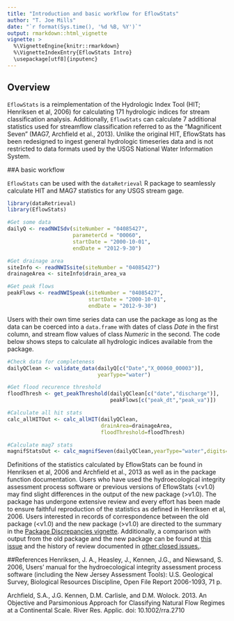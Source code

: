 ```yaml
---
title: "Introduction and basic workflow for EflowStats"
author: "T. Joe Mills"
date: "`r format(Sys.time(), '%d %B, %Y')`"
output: rmarkdown::html_vignette
vignette: >
  %\VignetteEngine{knitr::rmarkdown}
  %\VignetteIndexEntry{EflowStats Intro}
  \usepackage[utf8]{inputenc}
---
```

  
  
  
## Overview
  
`EflowStats` is a reimplementation of the Hydrologic Index Tool (HIT; Henriksen et al, 2006) for calculating 171 hydrologic indices for stream classification analysis. Additionally, `EflowStats` can calculate 7 additional statistics used for streamflow classification referred to as the "Magnificent Seven" (MAG7, Archfield et al., 2013). Unlike the original HIT, EflowStats has been redesigned to ingest general hydrologic timeseries data and is not restricted to data formats used by the USGS National Water Information System.
  
##A basic workflow 
  
`EflowStats` can be used with the `dataRetrieval` R package to seamlessly calculate HIT and MAG7 statistics for any USGS stream gage. 
  
  
```r
library(dataRetrieval)
library(EflowStats)

#Get some data
dailyQ <- readNWISdv(siteNumber = "04085427",
                     parameterCd = "00060",
                     startDate = "2000-10-01",
                     endDate = "2012-9-30")

#Get drainage area
siteInfo <- readNWISsite(siteNumber = "04085427")
drainageArea <- siteInfo$drain_area_va

#Get peak flows
peakFlows <- readNWISpeak(siteNumber = "04085427",
                          startDate = "2000-10-01",
                          endDate = "2012-9-30")

```

Users with their own time series data can use the package as long as the data can be coerced into a `data.frame` with dates of class _Date_ in the first column, and stream flow values of class _Numeric_ in the second. The code below shows steps to calculate all hydrologic indices available from the package.

```r
#Check data for completeness
dailyQClean <- validate_data(dailyQ[c("Date","X_00060_00003")],
                             yearType="water")

#Get flood recurence threshold
floodThresh <- get_peakThreshold(dailyQClean[c("date","discharge")],
                                 peakFlows[c("peak_dt","peak_va")])

#Calculate all hit stats
calc_allHITOut <- calc_allHIT(dailyQClean,
                              drainArea=drainageArea,
                              floodThreshold=floodThresh)

#Calculate mag7 stats
magnifStatsOut <- calc_magnifSeven(dailyQClean,yearType="water",digits=3)


```


Definitions of the statistics calculated by EflowStats can be found in Henriksen et al, 2006 and Archfield et al., 2013 as well as in the package function documentation. Users who have used the hydroecological integrity assessment process software or previous versions of EflowStats (<v1.0) may find slight differences in the output of the new package (>v1.0). The package has undergone extensive review and every effort has been made to ensure faithful reproduction of the statistics as defined in Henriksen et al, 2006. Users interested in records of correspondence between the old package (<v1.0) and the new package (>v1.0) are directed to the summary in the [Package Discrepancies vignette](packageDiscrepencies.html). Additionally, a comparison with output from the old package and the new package can be found at  [this issue](https://github.com/USGS-R/EflowStats/issues/132) and the history of review documented in [other closed issues.](https://github.com/USGS-R/EflowStats/issues?q=is%3Aissue+is%3Aclosed).


##References
Henriksen, J. A., Heasley, J., Kennen, J.G., and Niewsand, S. 2006, Users’ manual for the hydroecological
integrity assessment process software (including the New Jersey Assessment Tools): U.S. Geological
Survey, Biological Resources Discipline, Open File Report 2006-1093, 71 p. 

Archfield, S.A., J.G. Kennen, D.M. Carlisle, and D.M. Wolock. 2013. An Objective and Parsimonious Approach for Classifying Natural Flow Regimes at a Continental Scale. River Res. Applic. doi: 10.1002/rra.2710
